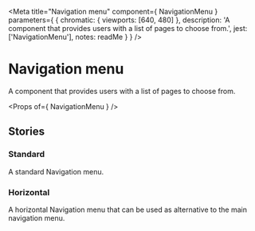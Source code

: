 
<Meta
  title="Navigation menu"
  component={ NavigationMenu }
  parameters={ {
    chromatic: { viewports: [640, 480] },
    description: 'A component that provides users with a list of pages to choose from.',
    jest: ['NavigationMenu'],
    notes: readMe
  } }
/>

# Navigation menu

<p><Tag text="Unofficial" /></p>

A component that provides users with a list of pages to choose from.

<Preview withToolbar>
  <Story name="NavigationMenu">
    <NavigationMenu items={[
      { href: '/', text: 'Inactive 1' },
      { href: '#main-content', text: 'Active' },
      { href: '/#main-content', text: 'Inactive 2' }
    ]} />
  </Story>
</Preview>

<Props of={ NavigationMenu } />


## Stories
### Standard

A standard Navigation menu.

<Preview>
  <Story name="Standard">
    <NavigationMenu items={[
      { href: '/', text: 'Inactive 1' },
      { href: '#main-content', text: 'Active' },
      { href: '/#main-content', text: 'Inactive 2' }
    ]} />
  </Story>
</Preview>


### Horizontal

<p><Tag text="Deprecated" /></p>

A horizontal Navigation menu that can be used as alternative to the main navigation menu.

<Preview>
  <Story name="Horizontal">
    <NavigationMenu classModifiers="horizontal" items={[
      { href: '/', text: 'Inactive 1' },
      { href: '#main-content', text: 'Active' },
      { href: '/#main-content', text: 'Inactive 2' }
    ]} />
  </Story>
</Preview>
